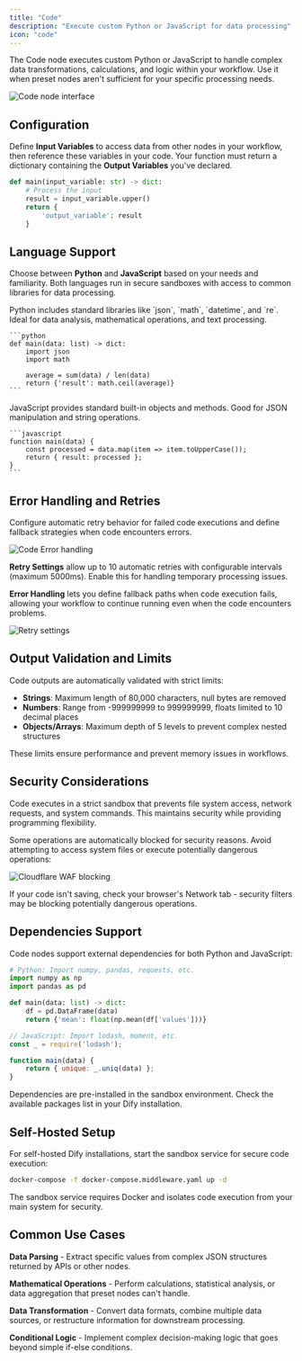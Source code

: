 ```yaml
---
title: "Code"
description: "Execute custom Python or JavaScript for data processing"
icon: "code"
---
```


The Code node executes custom Python or JavaScript to handle complex data transformations, calculations, and logic within your workflow. Use it when preset nodes aren't sufficient for your specific processing needs.

<Frame caption="Code node configuration interface">
  <img src="https://assets-docs.dify.ai/dify-enterprise-mintlify/en/guides/workflow/node/9969aa1bc1912aebe366f5d8f5dde296.png" alt="Code node interface" />
</Frame>

## Configuration

Define **Input Variables** to access data from other nodes in your workflow, then reference these variables in your code. Your function must return a dictionary containing the **Output Variables** you've declared.

```python
def main(input_variable: str) -> dict:
    # Process the input
    result = input_variable.upper()
    return {
        'output_variable': result
    }
```

## Language Support

Choose between **Python** and **JavaScript** based on your needs and familiarity. Both languages run in secure sandboxes with access to common libraries for data processing.

<Tabs>
  <Tab title="Python">
    Python includes standard libraries like `json`, `math`, `datetime`, and `re`. Ideal for data analysis, mathematical operations, and text processing.
    
    ```python
    def main(data: list) -> dict:
        import json
        import math
        
        average = sum(data) / len(data)
        return {'result': math.ceil(average)}
    ```
  </Tab>
  
  <Tab title="JavaScript">
    JavaScript provides standard built-in objects and methods. Good for JSON manipulation and string operations.
    
    ```javascript
    function main(data) {
        const processed = data.map(item => item.toUpperCase());
        return { result: processed };
    }
    ```
  </Tab>
</Tabs>

## Error Handling and Retries

Configure automatic retry behavior for failed code executions and define fallback strategies when code encounters errors.

<Frame caption="Error handling configuration options">
  <img src="https://assets-docs.dify.ai/2024/12/58f392734ce44b22cd8c160faf28cd14.png" alt="Code Error handling" />
</Frame>

**Retry Settings** allow up to 10 automatic retries with configurable intervals (maximum 5000ms). Enable this for handling temporary processing issues.

**Error Handling** lets you define fallback paths when code execution fails, allowing your workflow to continue running even when the code encounters problems.

<Frame caption="Retry configuration interface">
  <img src="https://assets-docs.dify.ai/2024/12/9fdd5525a91dc925b79b89272893becf.png" alt="Retry settings" />
</Frame>

## Output Validation and Limits

Code outputs are automatically validated with strict limits:
- **Strings**: Maximum length of 80,000 characters, null bytes are removed
- **Numbers**: Range from -999999999 to 999999999, floats limited to 10 decimal places
- **Objects/Arrays**: Maximum depth of 5 levels to prevent complex nested structures

These limits ensure performance and prevent memory issues in workflows.

## Security Considerations

Code executes in a strict sandbox that prevents file system access, network requests, and system commands. This maintains security while providing programming flexibility.

Some operations are automatically blocked for security reasons. Avoid attempting to access system files or execute potentially dangerous operations:

<Frame caption="Security filtering by Cloudflare WAF">
  <img src="https://assets-docs.dify.ai/2024/12/ad4dc065c4c567c150ab7fa7bfd123a3.png" alt="Cloudflare WAF blocking" />
</Frame>

If your code isn't saving, check your browser's Network tab - security filters may be blocking potentially dangerous operations.

## Dependencies Support

Code nodes support external dependencies for both Python and JavaScript:

```python
# Python: Import numpy, pandas, requests, etc.
import numpy as np
import pandas as pd

def main(data: list) -> dict:
    df = pd.DataFrame(data)
    return {'mean': float(np.mean(df['values']))}
```

```javascript
// JavaScript: Import lodash, moment, etc.
const _ = require('lodash');

function main(data) {
    return { unique: _.uniq(data) };
}
```

Dependencies are pre-installed in the sandbox environment. Check the available packages list in your Dify installation.

## Self-Hosted Setup

For self-hosted Dify installations, start the sandbox service for secure code execution:

```bash
docker-compose -f docker-compose.middleware.yaml up -d
```

The sandbox service requires Docker and isolates code execution from your main system for security.

## Common Use Cases

**Data Parsing** - Extract specific values from complex JSON structures returned by APIs or other nodes.

**Mathematical Operations** - Perform calculations, statistical analysis, or data aggregation that preset nodes can't handle.

**Data Transformation** - Convert data formats, combine multiple data sources, or restructure information for downstream processing.

**Conditional Logic** - Implement complex decision-making logic that goes beyond simple if-else conditions.